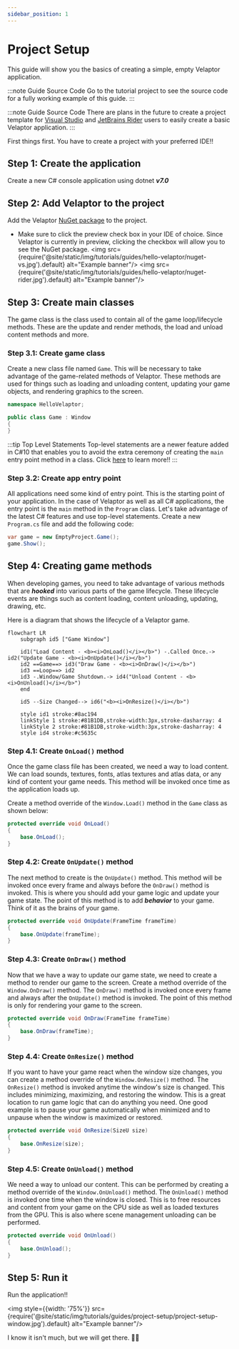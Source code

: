 ```yaml
---
sidebar_position: 1
---
```



# Project Setup

This guide will show you the basics of creating a simple, empty Velaptor application.

:::note Guide Source Code
Go to the <TutorialLink projectName="EmptyProject" version="v1.0.0-preview.24"/> tutorial project to see the source code for a fully working example of this guide.
:::

:::note Guide Source Code
There are plans in the future to create a project template for [Visual Studio](https://visualstudio.microsoft.com/) and
[JetBrains Rider](https://www.jetbrains.com/rider/) users to easily create a basic Velaptor application.
:::

First things first. You have to create a project with your preferred IDE!!

## <span class="color-step">Step 1: Create the application</span>

Create a new C# console application using dotnet _**v7.0**_


## <span class="color-step">Step 2: Add Velaptor to the project</span>

Add the Velaptor [NuGet package](https://www.nuget.org/packages/KinsonDigital.Velaptor) to the project.
   - Make sure to click the preview check box in your IDE of choice. Since Velaptor is currently in preview, clicking the checkbox will allow you to see the NuGet package.
    <Tabs>
       <TabItem value="vs" label="Visual Studio" default>
            <img src={require('@site/static/img/tutorials/guides/hello-velaptor/nuget-vs.jpg').default} alt="Example banner"/>
        </TabItem>
        <TabItem value="banana" label="JetBrains Rider">
            <img src={require('@site/static/img/tutorials/guides/hello-velaptor/nuget-rider.jpg').default} alt="Example banner"/>
        </TabItem>
    </Tabs>


## <span class="color-step">Step 3: Create main classes</span>

The game class is the class used to contain all of the game loop/lifecycle methods.  These are the update and render methods,
the load and unload content methods and more.

### <span class="color-sub-step">Step 3.1: Create game class</span>

Create a new class file named `Game`. This will be necessary to take advantage of the game-related methods of Velaptor. These methods
are used for things such as loading and unloading content, updating your game objects, and rendering graphics to the screen.

```csharp
namespace HelloVelaptor;

public class Game : Window
{
}
```

:::tip Top Level Statements
Top-level statements are a newer feature added in C#10 that enables you to avoid the extra ceremony of creating the `main` entry point method
in a class.
Click [here](https://learn.microsoft.com/en-us/dotnet/csharp/whats-new/tutorials/top-level-statements) to learn more!!
:::


### <span class="color-sub-step">Step 3.2: Create app entry point</span>

All applications need some kind of entry point.  This is the starting point of your application.  In the case of Velaptor as well as
all C# applications, the entry point is the `main` method in the `Program` class.  Let's take advantage of the latest C#
features and use top-level statements.  Create a new `Program.cs` file and add the following code:

```csharp
var game = new EmptyProject.Game();
game.Show();
```

## <span class="color-step">Step 4: Creating game methods</span>

When developing games, you need to take advantage of various methods that are _**hooked**_ into
various parts of the game lifecycle. These lifecycle events are things such as content loading,
content unloading, updating, drawing, etc.

Here is a diagram that shows the lifecycle of a Velaptor game.

```mermaid
flowchart LR
	subgraph id5 ["Game Window"]
	
	id1("Load Content - <b><i>OnLoad()</i></b>") -.Called Once.-> id2("Update Game - <b><i>OnUpdate()</i></b>")
	id2 ==Game==> id3("Draw Game - <b><i>OnDraw()</i></b>")
	id3 ==Loop==> id2
	id3 -.Window/Game Shutdown.-> id4("Unload Content - <b><i>OnUnload()</i></b>")
	end

	id5 --Size Changed--> id6("<b><i>OnResize()</i></b>")

	style id1 stroke:#8ac194
	linkStyle 1 stroke:#81B1DB,stroke-width:3px,stroke-dasharray: 4
	linkStyle 2 stroke:#81B1DB,stroke-width:3px,stroke-dasharray: 4
	style id4 stroke:#c5635c
```

### <span class="color-sub-step">Step 4.1: Create `OnLoad()` method</span>
Once the game class file has been created, we need a way to load content. We can load sounds, textures, fonts, atlas textures and atlas data, or any
kind of content your game needs. This method will be invoked once time as the application loads up.

Create a method override of the `Window.Load()` method in the `Game` class as shown below:

```csharp
protected override void OnLoad()
{
	base.OnLoad();
}
```

### <span class="color-sub-step">Step 4.2: Create `OnUpdate()` method</span>

The next method to create is the `OnUpdate()` method. This method will be invoked once every frame and always before the `OnDraw()` method is
invoked. This is where you should add your game logic and update your game state. The point of
this method is to add _**behavior**_ to your game. Think of it as the brains of your game.

```csharp
protected override void OnUpdate(FrameTime frameTime)
{
    base.OnUpdate(frameTime);
}
```

### <span class="color-sub-step">Step 4.3: Create `OnDraw()` method</span>

Now that we have a way to update our game state, we need to create a method to render our game to the screen. Create a method override of the `Window.OnDraw()` method.
The `OnDraw()` method is invoked once every frame and always after the `OnUpdate()` method is invoked.
The point of this method is only for rendering your game to the screen.

```csharp
protected override void OnDraw(FrameTime frameTime)
{
    base.OnDraw(frameTime);
}
```

### <span class="color-sub-step">Step 4.4: Create `OnResize()` method</span>

If you want to have your game react when the window size changes, you can create a method override of the `Window.OnResize()` method.
The `OnResize()` method is invoked anytime the window's size is changed. This includes minimizing, maximizing, and restoring the window.
This is a great location to run game logic that can do anything you need. One good example is to pause your game automatically
when minimized and to unpause when the window is maximized or restored.

```csharp
protected override void OnResize(SizeU size)
{
    base.OnResize(size);
}
```

### <span class="color-sub-step">Step 4.5: Create `OnUnload()` method</span>

We need a way to unload our content. This can be performed by creating a method override of the `Window.OnUnload()` method.
The `OnUnload()` method is invoked one time when the window is closed. This is to free resources and content from your game on
the CPU side as well as loaded textures from the GPU. This is also where scene management unloading can be performed.

```csharp
protected override void OnUnload()
{
    base.OnUnload();
}
```

## <span class="color-step">Step 5: Run it</span>

Run the application!!

<img style={{width: '75%'}} src={require('@site/static/img/tutorials/guides/project-setup/project-setup-window.jpg').default} alt="Example banner"/>

I know it isn't much, but we will get there. 💪🏻
